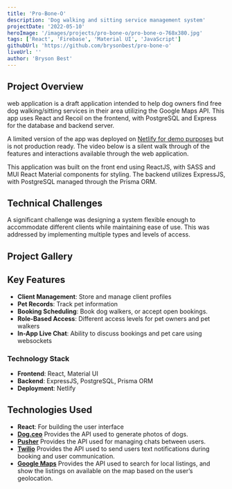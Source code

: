 ```yaml
---
title: 'Pro-Bone-O'
description: 'Dog walking and sitting service management system'
projectDate: '2022-05-10'
heroImage: '/images/projects/pro-bone-o/pro-bone-o-768x380.jpg'
tags: ['React', 'Firebase', 'Material UI', 'JavaScript']
githubUrl: 'https://github.com/brysonbest/pro-bone-o'
liveUrl: ''
author: 'Bryson Best'
---
```





## Project Overview

 web application is a draft application intended to help dog owners find free dog walking/sitting services in their area utilizing the Google Maps API. This app uses React and Recoil on the frontend, with PostgreSQL and Express for the database and backend server.

A limited version of the app was deployed on [Netlify for demo purposes](https://pro-bone-o.netlify.app/) but is not production ready. The video below is a silent walk through of the features and interactions available through the web application.

This application was built on the front end using ReactJS, with SASS and MUI React Material components for styling. The backend utilizes ExpressJS, with PostgreSQL managed through the Prisma ORM. 

<BreakoutImage src="/images/projects/pro-bone-o/pro-bone-o-768x380.jpg" />

## Technical Challenges

A significant challenge was designing a system flexible enough to accommodate different clients while maintaining ease of use. This was addressed by implementing multiple types and levels of access.

## Project Gallery

<VideoEmbed src="https://www.youtube.com/embed/T53cHo0dW54?si=859iP_Lk-A56NArs" />

## Key Features

- **Client Management**: Store and manage client profiles
- **Pet Records**: Track pet information
- **Booking Scheduling**: Book dog walkers, or accept open bookings.
- **Role-Based Access**: Different access levels for pet owners and pet walkers
- **In-App Live Chat**: Ability to discuss bookings and pet care using websockets

### Technology Stack

- **Frontend**: React, Material UI
- **Backend**: ExpressJS, PostgreSQL, Prisma ORM
- **Deployment**: Netlify


## Technologies Used
  - **React**: For building the user interface
  - **[Dog.ceo](https://dog.ceo/dog-api/)** Provides the API used to generate photos of dogs.
  - **[Pusher](https://pusher.com/docs/channels/getting_started/javascript/)** Provides the API used for managing chats between users.
  - **[Twilio](https://www.twilio.com/en-us)** Provides the API used to send users text notifications during booking and user communication.
  - **[Google Maps](https://developers.google.com/maps)** Provides the API used to search for local listings, and show the listings on available on the map based on the user’s geolocation.
